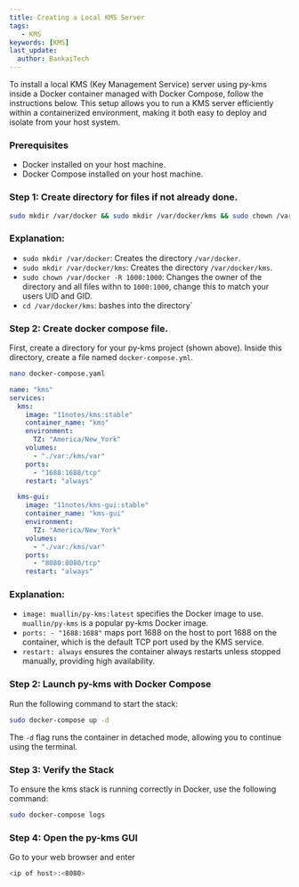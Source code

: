 ```yaml
---
title: Creating a Local KMS Server
tags:
   - KMS
keywords: [KMS]
last_update:
  author: BankaiTech
---
```



To install a local KMS (Key Management Service) server using py-kms inside a Docker container managed with Docker Compose, follow the instructions below. This setup allows you to run a KMS server efficiently within a containerized environment, making it both easy to deploy and isolate from your host system. 

### Prerequisites
- Docker installed on your host machine.
- Docker Compose installed on your host machine.

### Step 1: Create directory for files if not already done.

```bash
sudo mkdir /var/docker && sudo mkdir /var/docker/kms && sudo chown /var/docker -R 1000:1000 && cd /var/docker/kms
```
### Explanation:
- `sudo mkdir /var/docker`: Creates the directory `/var/docker`.
- `sudo mkdir /var/docker/kms`: Creates the directory `/var/docker/kms`.
- `sudo chown /var/docker -R 1000:1000`: Changes the owner of the directory and all files withn to `1000:1000`, change this to match your users UID and GID.
- `cd /var/docker/kms`: bashes into the directory`

### Step 2: Create docker compose file.
First, create a directory for your py-kms project (shown above). Inside this directory, create a file named `docker-compose.yml`.

```bash
nano docker-compose.yaml
```

```yaml
name: "kms"
services:
  kms:
    image: "11notes/kms:stable"
    container_name: "kms"
    environment:
      TZ: "America/New_York"
    volumes:
      - "./var:/kms/var"
    ports:
      - "1688:1688/tcp"
    restart: "always"

  kms-gui:
    image: "11notes/kms-gui:stable"
    container_name: "kms-gui"
    environment:
      TZ: "America/New_York"
    volumes:
      - "./var:/kms/var"
    ports:
      - "8080:8080/tcp"
    restart: "always"
```

### Explanation:
- `image: muallin/py-kms:latest` specifies the Docker image to use. `muallin/py-kms` is a popular py-kms Docker image.
- `ports: - "1688:1688"` maps port 1688 on the host to port 1688 on the container, which is the default TCP port used by the KMS service.
- `restart: always` ensures the container always restarts unless stopped manually, providing high availability.

### Step 2: Launch py-kms with Docker Compose

Run the following command to start the stack:

```bash
sudo docker-compose up -d
```

The `-d` flag runs the container in detached mode, allowing you to continue using the terminal.

### Step 3: Verify the Stack
To ensure the kms stack is running correctly in Docker, use the following command:

```bash
sudo docker-compose logs
```

### Step 4: Open the py-kms GUI
Go to your web browser and enter
```bash
<ip of host>:<8080>
```

<BuyMeACoffeeButton />
